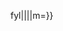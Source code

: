 <includeonly>{{{{{|safesubst:}}}fyl|{{{1|}}}|{{{2|}}}|{{{3|}}}|m={{{m|}}}}}</includeonly><noinclude>{{documentation}}<!--Add categories and interwikis to the /doc sub-page--></noinclude>